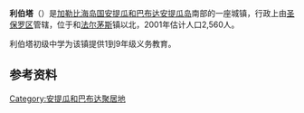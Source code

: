 {{Multiple issues|
{{Expand language|1=en|time=2020-10-02T12:38:13+00:00}}
{{Unreferenced|time=2020-10-02T12:38:13+00:00}}
}}
'''利伯塔'''（{{lang-en|Liberta}}）是[[加勒比海|加勒比海]][[岛国|岛国]][[安提瓜和巴布达|安提瓜和巴布达]][[安提瓜岛|安提瓜岛]]南部的一座城镇，行政上由[[聖保羅區_(安地卡及巴布達)|圣保罗区]]管辖，位于{{le|法尔茅斯港|Falmouth Harbour}}和[[法爾茅斯_(安提瓜和巴布達)|法尔茅斯]]镇以北，2001年估计人口2,560人。

利伯塔初级中学为该镇提供1到9年级义务教育。

== 参考资料 ==
{{reflist}}

{{coord|17|02|N|61|47|W|region:AG|display=title}}
{{Antigua-geo-stub}}
[[Category:安提瓜和巴布达聚居地|Category:安提瓜和巴布达聚居地]]